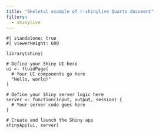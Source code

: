 ```yaml
---
title: "Skeletal example of r-shinylive Quarto document"
filters:
  - shinylive
---
```


```shinylive-r
#| standalone: true
#| viewerHeight: 600

library(shiny)

# Define your Shiny UI here
ui <- fluidPage(
  # Your UI components go here
  "Hello, world!"
)

# Define your Shiny server logic here
server <- function(input, output, session) {
  # Your server code goes here
}

# Create and launch the Shiny app
shinyApp(ui, server)
```

